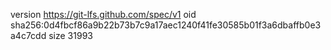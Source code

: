 version https://git-lfs.github.com/spec/v1
oid sha256:0d4fbcf86a9b22b73b7c9a17aec1240f41fe30585b01f3a6dbaffb0e3a4c7cdd
size 31993
